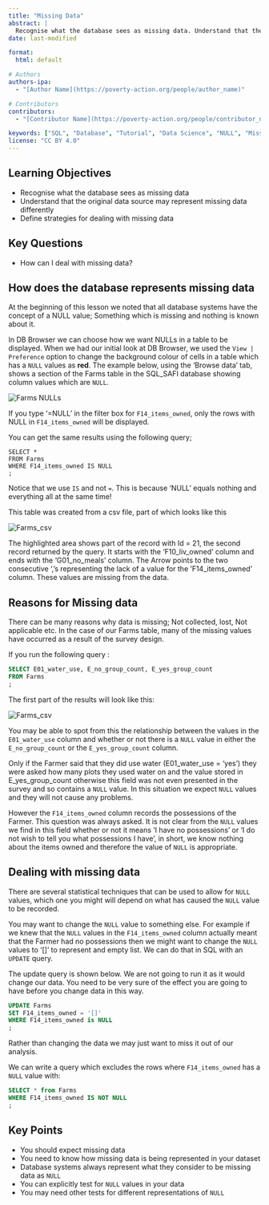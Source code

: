 ```yaml
---
title: "Missing Data"
abstract: |
  Recognise what the database sees as missing data. Understand that the original data source may represent missing data differently. Define strategies for dealing with missing data.
date: last-modified

format:
  html: default

# Authors
authors-ipa:
  - "[Author Name](https://poverty-action.org/people/author_name)"

# Contributors
contributors:
  - "[Contributor Name](https://poverty-action.org/people/contributor_name)"

keywords: ["SQL", "Database", "Tutorial", "Data Science", "NULL", "Missing Data"]
license: "CC BY 4.0"
---
```


::: {.callout-note}

## Learning Objectives

- Recognise what the database sees as missing data
- Understand that the original data source may represent missing data differently
- Define strategies for dealing with missing data
:::

::: {.callout-tip}

## Key Questions

- How can I deal with missing data?
:::

## How does the database represents missing data

At the beginning of this lesson we noted that all database systems have the concept of a NULL value; Something which is missing and nothing is known about it.

In DB Browser we can choose how we want NULLs in a table to be displayed. When we had our initial look at DB Browser,
we used the `View | Preference` option to change the background colour of cells in a table which has a `NULL` values as  **red**.
The example below, using the 'Browse data' tab,  shows a section of the Farms table in the SQL\_SAFI database showing column values which are `NULL`.

![](figures/SQL_04_Nulls_01.png){alt='Farms NULLs'}

If you type '=NULL' in the filter box for `F14_items_owned`, only the rows with NULL in `F14_items_owned` will be displayed.

You can get the same results using the following query;

```
SELECT *
FROM Farms
WHERE F14_items_owned IS NULL
;
```

Notice that we use `IS` and not `=`. This is because 'NULL' equals nothing and everything all at the same time!

This table was created from a csv file, part of which looks like this

![](figures/SQL_04_Nulls_02.png){alt='Farms\_csv'}

The highlighted area shows part of the record with Id = 21, the second record returned by the query. It starts with the 'F10\_liv\_owned' column and ends
with the 'G01\_no\_meals' column. The Arrow points to the two consecutive ','s representing the lack of a value for the 'F14\_items\_owned' column.
These values are missing from the data.

## Reasons for Missing data

There can be many reasons why data is missing; Not collected, lost, Not applicable etc.
In the case of our Farms table, many of the missing values have occurred as a result of the survey design.

If you run the following query :

```sql
SELECT E01_water_use, E_no_group_count, E_yes_group_count
FROM Farms
;
```

The first part of the results will look like this:

![](figures/SQL_04_Nulls_04.png){alt='Farms\_csv'}

You may be able to spot from this the relationship between the values in the `E01_water_use` column and whether or not there is a `NULL` value in either the `E_no_group_count` or the `E_yes_group_count` column.

Only if the Farmer said that they did use water (E01\_water\_use = 'yes') they were asked how many plots they used water on and the value stored
in E\_yes\_group\_count otherwise this field was not even presented in the survey and so contains a `NULL` value.
In this situation we expect `NULL` values and they will not cause any problems.

However the `F14_items_owned` column records the possessions of the Farmer. This question was always asked. It is not clear from the `NULL` values we
find in this field whether or not it means 'I have no possessions' or 'I do not wish to tell you what possessions I have', in short, we know nothing about the items owned and therefore
the value of `NULL` is appropriate.

## Dealing with missing data

There are several statistical techniques that can be used to allow for `NULL` values, which one you might will depend on what has caused the `NULL` value to be recorded.

You may want to change the `NULL` value to something else. For example if we knew that the `NULL` values in the `F14_items_owned` column actually meant that the Farmer had no possessions then we
might want to change the `NULL` values to '[]' to represent and empty list. We can do that in SQL with an `UPDATE` query.

The update query is shown below. We are not going to run it as it would change our data.
You need to be very sure of the effect you are going to have before you change data in this way.

```sql
UPDATE Farms
SET F14_items_owned = '[]'
WHERE F14_items_owned is NULL
;
```

Rather than changing the data we may just want to miss it out of our analysis.

We can write a query which excludes the rows where `F14_items_owned` has a `NULL` value with:

```sql
SELECT * from Farms
WHERE F14_items_owned IS NOT NULL
;
```

::: {.callout-important}

## Key Points

- You should expect missing data
- You need to know how missing data is being represented in your dataset
- Database systems always represent what they consider to be missing data as `NULL`
- You can explicitly test for `NULL` values in your data
- You may need other tests for different representations of `NULL`
:::
